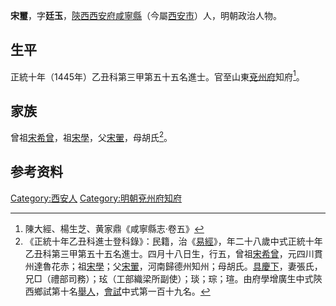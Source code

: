 {{明清人物信息框
| 姓名 = 宋璽
| 原名 =
| 圖片名稱= 
| 圖片大小 =
| 圖片說明 = 
| 最高職務 = 山東兗州府知府
| 國家 = 大明 
| 爵位 =
| 籍貫 = [[陝西承宣布政使司|陝西]][[西安府|西安府]][[咸宁县_(唐朝)|咸寧縣]]
| 族裔 = 
| 字號 = 字廷玉
| 諡號 =
| 出生日期 = 永樂十六年（1418年）四月十八日
| 出生地點 =
| 逝世日期 = 卒年不詳
| 逝世地點 =
| 墓葬 =
| 配偶 = 張氏
| 親屬 = 
| 出身 =
* 正統十年乙丑科同進士出身
| 經歷 =
| 著作 =  
}}
'''宋璽'''{{BD|1418年||？年||S}}，字'''廷玉'''，[[陝西承宣布政使司|陝西]][[西安府|西安府]][[咸宁县_(唐朝)|咸寧縣]]（今屬[[西安市|西安市]]）人，明朝政治人物。

==生平==
正統十年（1445年）乙丑科第三甲第五十五名進士。官至山東[[兗州府|兗州府]]知府<ref>陳大經、楊生芝、黄家鼎《咸寧縣志·卷五》</ref>。

==家族==
曾祖[[宋希曾|宋希曾]]，祖[[宋學|宋學]]，父[[宋翬|宋翬]]，母胡氏<ref>《正統十年乙丑科進士登科錄》：民籍，治《[[易經|易經]]》，年二十八歲中式正統十年乙丑科第三甲第五十五名進士。四月十八日生，行五，曾祖[[宋希曾|宋希曾]]，元四川貫州達魯花赤；祖[[宋學|宋學]]；父[[宋翬|宋翬]]，河南歸德州知州；母胡氏。[[具慶下|具慶下]]，妻張氏，兄□（禮部司務）；玹（工部織梁所副使）；琰；琮；瑄。由府學增廣生中式陝西鄉試第十名[[舉人|舉人]]，[[會試|會試]]中式第一百十九名。</ref>。

== 参考资料 ==
{{reflist}}

{{正統十年乙丑科殿试金榜}}

{{Authority control}}

{{DEFAULTSORT:Song宋}}
[[Category:西安人|Category:西安人]]
[[Category:明朝兗州府知府|Category:明朝兗州府知府]]


{{明朝人物小作品}}